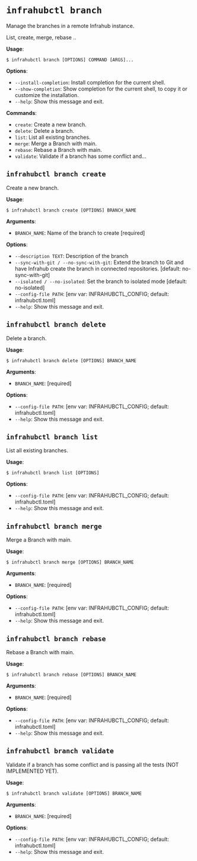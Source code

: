 # `infrahubctl branch`

Manage the branches in a remote Infrahub instance.

List, create, merge, rebase ..

**Usage**:

```console
$ infrahubctl branch [OPTIONS] COMMAND [ARGS]...
```

**Options**:

* `--install-completion`: Install completion for the current shell.
* `--show-completion`: Show completion for the current shell, to copy it or customize the installation.
* `--help`: Show this message and exit.

**Commands**:

* `create`: Create a new branch.
* `delete`: Delete a branch.
* `list`: List all existing branches.
* `merge`: Merge a Branch with main.
* `rebase`: Rebase a Branch with main.
* `validate`: Validate if a branch has some conflict and...

## `infrahubctl branch create`

Create a new branch.

**Usage**:

```console
$ infrahubctl branch create [OPTIONS] BRANCH_NAME
```

**Arguments**:

* `BRANCH_NAME`: Name of the branch to create  [required]

**Options**:

* `--description TEXT`: Description of the branch
* `--sync-with-git / --no-sync-with-git`: Extend the branch to Git and have Infrahub create the branch in connected repositories.  [default: no-sync-with-git]
* `--isolated / --no-isolated`: Set the branch to isolated mode  [default: no-isolated]
* `--config-file PATH`: [env var: INFRAHUBCTL_CONFIG; default: infrahubctl.toml]
* `--help`: Show this message and exit.

## `infrahubctl branch delete`

Delete a branch.

**Usage**:

```console
$ infrahubctl branch delete [OPTIONS] BRANCH_NAME
```

**Arguments**:

* `BRANCH_NAME`: [required]

**Options**:

* `--config-file PATH`: [env var: INFRAHUBCTL_CONFIG; default: infrahubctl.toml]
* `--help`: Show this message and exit.

## `infrahubctl branch list`

List all existing branches.

**Usage**:

```console
$ infrahubctl branch list [OPTIONS]
```

**Options**:

* `--config-file PATH`: [env var: INFRAHUBCTL_CONFIG; default: infrahubctl.toml]
* `--help`: Show this message and exit.

## `infrahubctl branch merge`

Merge a Branch with main.

**Usage**:

```console
$ infrahubctl branch merge [OPTIONS] BRANCH_NAME
```

**Arguments**:

* `BRANCH_NAME`: [required]

**Options**:

* `--config-file PATH`: [env var: INFRAHUBCTL_CONFIG; default: infrahubctl.toml]
* `--help`: Show this message and exit.

## `infrahubctl branch rebase`

Rebase a Branch with main.

**Usage**:

```console
$ infrahubctl branch rebase [OPTIONS] BRANCH_NAME
```

**Arguments**:

* `BRANCH_NAME`: [required]

**Options**:

* `--config-file PATH`: [env var: INFRAHUBCTL_CONFIG; default: infrahubctl.toml]
* `--help`: Show this message and exit.

## `infrahubctl branch validate`

Validate if a branch has some conflict and is passing all the tests (NOT IMPLEMENTED YET).

**Usage**:

```console
$ infrahubctl branch validate [OPTIONS] BRANCH_NAME
```

**Arguments**:

* `BRANCH_NAME`: [required]

**Options**:

* `--config-file PATH`: [env var: INFRAHUBCTL_CONFIG; default: infrahubctl.toml]
* `--help`: Show this message and exit.
